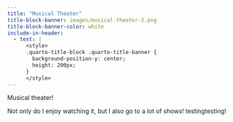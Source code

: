 ```yaml
---
title: "Musical Theater"
title-block-banner: images/musical-theater-2.png
title-block-banner-color: white
include-in-header:
  - text: |
      <style>
      .quarto-title-block .quarto-title-banner {
        background-position-y: center;
        height: 200px;
      }
      </style>
---
```


Musical theater!

Not only do I enjoy watching it, but I also go to a lot of shows! testingtesting!
